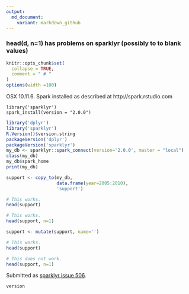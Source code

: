 ```yaml
---
output:
  md_document:
    variant: markdown_github
---
```


### head(d, n=1) has problems on sparklyr (possibly to to blank values)


<!-- Generated from .Rmd. Please edit that file -->

```r
knitr::opts_chunk$set(
  collapse = TRUE,
  comment = " # "
)
options(width =100)
```


OSX 10.11.6.
Spark installed as described at http://spark.rstudio.com

```
library('sparklyr')
spark_install(version = "2.0.0")
```

```r
library('dplyr')
library('sparklyr')
R.Version()$version.string
packageVersion('dplyr')
packageVersion('sparklyr')
my_db <- sparklyr::spark_connect(version='2.0.0', master = "local")
class(my_db)
my_db$spark_home
print(my_db)
```

```r
support <- copy_to(my_db,
                   data.frame(year=2005:2010),
                   'support')

# This works.
head(support)

# This works.
head(support, n=1)

support <- mutate(support, name='')

# This works.
head(support)

# This does not work.
head(support, n=1)
```

Submitted as [sparklyr issue 506](https://github.com/rstudio/sparklyr/issues/506).

```r
version
```


